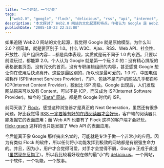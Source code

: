 ```yaml
---
title: "一个网站，一个功能"
tags:
  ["web2.0", "google", "flock", "delicious", "rss", "api", "internet", "minimalism", "isp", "icp"]
description: "本文探讨了 Web2.0 网站的文化起源和特点。作者认为 Google 是 Web2.0 的原始模型，其特点是与 Web1.0 截然不同：没有精心排版的表格嵌套页面，没有冗长的首页，没有专职编辑组织的内容。Google 将网站从传统的 ICP(内容提供商) 转变为新型 ISP(互联网软件提供商)。作者还提到了 Flock 浏览器作为下一代浏览器的潜力，认为 RSS 和 Web API 需要相应的优质客户端才能发挥全部价值。最后，作者指出未来成功的 Web2.0 应用很可能是专注于单一功能的小型应用，如 del.icio.us，因为小型应用既能得到用户喜爱，又往往被竞争对手低估，正如早期的 Google 一样。"
publishDate: "2005-10-23 22:53:00"
---
```


如果追随 Web2.0 网站的文化起源，我觉得 Google 就是原始模型。为什么叫 2.0？很简单，就是要区别于 1.0。什么 W3C、Ajax、RSS、Web API、社会性、开放性、用户组织内容……都是具体表现，实质就是玩不同于 1.0 的东西。只要以前没玩过，都能算 2.0。个人认为 Google 就是第一个玩 2.0 的：没有精心排版的表格嵌套页面，没有冗长的首页，没有专职编辑组织的内容，甚至感觉 Google 想让你在使用后快点离开。这些是最区别的，所以也是最可爱的。1.0 时，中国电信被称作 ISP(Internet Services Provider)，门户、包括不是门户的网站几乎都自称 ICP(Internet Content Provider)，貌似比 ISP 高级。Google 出现后，人们发现网站原来可以没有 Content，可以不是 ICP，而又成为 ISP(Internet Software Provider)。如今的 ["Beta" 网站](http://blog.donews.com/keso/archive/2005/08/26/526873.aspx)，都是后 Google 时代的 ISP。

前两天装了 [Flock](http://www.flock.com/)，感觉这种浏览器才是真正的 Next Generation，虽然还有很多问题。好比我觉得 [RSS 一定要等有好的在线阅读器才会好玩](http://www.xdanger.com/2005/10/17/000023.html)，客户端的阅读器只能发掘它的表面应用；而 Web API 也要有了 Flock 这样的客户端才会好玩，[flickr graph](http://www.marumushi.com/apps/flickrgraph/) 这样的也只是发掘了 Web API 的表面应用。

今后能真正像 Google 那样搞出名堂的，可能就是专注于做一个非常小的应用。因为有类似 Flock 的软件，所以任何将小功能发挥到极致的网站都是有很强生命力的。并且，因为小，用户才会觉得可爱，对手才会觉得不屑，Google 正成于此道（[虽然现在反悔了](http://www.google.com/intl/zh-CN/corporate/tenthings.html)）。所以我比较看好现在做的最"小"的 [del.icio.us](http://del.icio.us/)。一个网站，一个软件，一个功能，一个故事。

